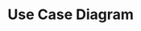 = Use Case Diagram =

{{https://bitbucket.org/repo/pqBqye/images/1098375985-useCaseDiagram.png|useCaseDiagram.png}}